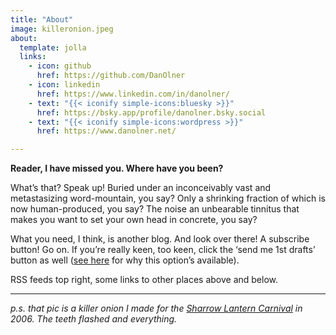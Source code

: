 ```yaml
---
title: "About"
image: killeronion.jpeg
about:
  template: jolla
  links:
    - icon: github
      href: https://github.com/DanOlner
    - icon: linkedin
      href: https://www.linkedin.com/in/danolner/
    - text: "{{< iconify simple-icons:bluesky >}}"
      href: https://bsky.app/profile/danolner.bsky.social
    - text: "{{< iconify simple-icons:wordpress >}}"
      href: https://www.danolner.net/

---
```


**Reader, I have missed you. Where have you been?** 

What’s that? Speak up! Buried under an inconceivably vast and metastasizing word-mountain, you say? Only a shrinking fraction of which is now human-produced, you say? The noise an unbearable tinnitus that makes you want to set your own head in concrete, you say?

What you need, I think, is another blog. And look over there! A subscribe button! Go on. If you're really keen, too keen, click the 'send me 1st drafts' button as well ([see here](../posts/why_sfd) for why this option's available).

RSS feeds top right, some links to other places above and below.

----

*p.s. that pic is a killer onion I made for the [Sharrow Lantern Carnival](https://www.sharrowlanterncarnival.org/) in 2006. The teeth flashed and everything.*